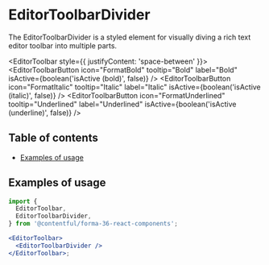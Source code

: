 
# EditorToolbarDivider

The EditorToolbarDivider is a styled element for visually diving a rich text editor toolbar into multiple parts.

<EditorToolbar style={{ justifyContent: 'space-between' }}>
  <EditorToolbarButton
    icon="FormatBold"
    tooltip="Bold"
    label="Bold"
    isActive={boolean('isActive (bold)', false)}
  />
  <EditorToolbarDivider />
  <EditorToolbarButton
    icon="FormatItalic"
    tooltip="Italic"
    label="Italic"
    isActive={boolean('isActive (italic)', false)}
  />
  <EditorToolbarButton
    icon="FormatUnderlined"
    tooltip="Underlined"
    label="Underlined"
    isActive={boolean('isActive (underline)', false)}
  />
</EditorToolbar>

## Table of contents

- [Examples of usage](#examples-of-usage)

## Examples of usage

```jsx
import {
  EditorToolbar,
  EditorToolbarDivider,
} from '@contentful/forma-36-react-components';

<EditorToolbar>
  <EditorToolbarDivider />
</EditorToolbar>;
```
